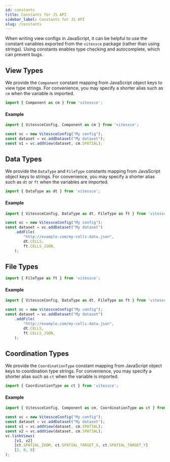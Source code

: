 ```yaml
---
id: constants
title: Constants for JS API
sidebar_label: Constants for JS API
slug: /constants
---
```


When writing view configs in JavaScript, it can be helpful to use the constant variables exported from the `vitessce` package (rather than using strings).
Using constants enables type checking and autocomplete, which can prevent bugs.

## View Types

We provide the `Component` constant mapping from JavaScript object keys to view type strings.
For convenience, you may specify a shorter alias such as `cm` when the variable is imported.

```js {7-11}
import { Component as cm } from 'vitessce';
```

<AutogeneratedComponentConstant/>

#### Example

```js {5}
import { VitessceConfig, Component as cm } from 'vitessce';

const vc = new VitessceConfig("My config");
const dataset = vc.addDataset("My dataset");
const v1 = vc.addView(dataset, cm.SPATIAL);
```

## Data Types

We provide the `DataType` and `FileType` constants mapping from JavaScript object keys to strings.
For convenience, you may specify a shorter alias such as `dt` or `ft` when the variables are imported.


```js {7-11}
import { DataType as dt } from 'vitessce';
```

<AutogeneratedDataTypeConstant/>

#### Example

```js {7}
import { VitessceConfig, DataType as dt, FileType as ft } from 'vitessce';

const vc = new VitessceConfig("My config");
const dataset = vc.addDataset("My dataset")
    .addFile(
        "http://example.com/my-cells-data.json",
        dt.CELLS,
        ft.CELLS_JSON,
    );
```

## File Types

```js {7-11}
import { FileType as ft } from 'vitessce';
```

<AutogeneratedFileTypeConstant/>

#### Example

```js {8}
import { VitessceConfig, DataType as dt, FileType as ft } from 'vitessce';

const vc = new VitessceConfig("My config");
const dataset = vc.addDataset("My dataset")
    .addFile(
        "http://example.com/my-cells-data.json",
        dt.CELLS,
        ft.CELLS_JSON,
    );
```


## Coordination Types

We provide the `CoordinationType` constant mapping from JavaScript object keys to coordination type strings.
For convenience, you may specify a shorter alias such as `ct` when the variable is imported.

```js {7-11}
import { CoordinationType as ct } from 'vitessce';
```

<AutogeneratedCoordinationTypeConstant/>

#### Example

```js {9}
import { VitessceConfig, Component as cm, CoordinationType as ct } from 'vitessce';

const vc = new VitessceConfig("My config");
const dataset = vc.addDataset("My dataset");
const v1 = vc.addView(dataset, cm.SPATIAL);
const v2 = vc.addView(dataset, cm.SPATIAL);
vc.linkViews(
    [v1, v2]
    [ct.SPATIAL_ZOOM, ct.SPATIAL_TARGET_X, ct.SPATIAL_TARGET_Y]
    [2, 0, 0]
);
```